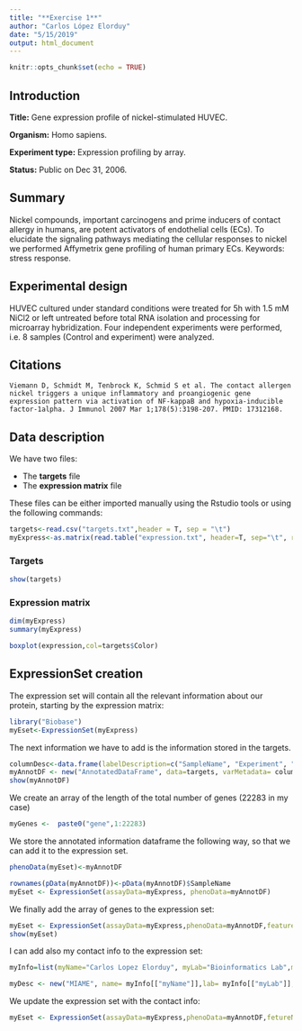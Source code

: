 ```yaml
---
title: "**Exercise 1**"
author: "Carlos López Elorduy"
date: "5/15/2019"
output: html_document
---
```


```r
knitr::opts_chunk$set(echo = TRUE)
```

## Introduction
**Title:** Gene expression profile of nickel-stimulated HUVEC.

**Organism:** Homo sapiens.

**Experiment type:** Expression profiling by array.

**Status:** Public on Dec 31, 2006.

## Summary
Nickel compounds, important carcinogens and prime inducers of contact allergy in humans, are potent activators of endothelial cells (ECs). To elucidate the signaling pathways mediating the cellular responses to nickel we performed Affymetrix gene profiling of human primary ECs.
Keywords: stress response.

## Experimental design
HUVEC cultured under standard conditions were treated for 5h with 1.5 mM NiCl2 or left untreated before total RNA isolation and processing for microarray hybridization. Four independent experiments were performed, i.e. 8 samples (Control and experiment) were analyzed.

## Citations
    Viemann D, Schmidt M, Tenbrock K, Schmid S et al. The contact allergen nickel triggers a unique inflammatory and proangiogenic gene expression pattern via activation of NF-kappaB and hypoxia-inducible factor-1alpha. J Immunol 2007 Mar 1;178(5):3198-207. PMID: 17312168.

## Data description
We have two files:

  - The **targets** file
  - The **expression matrix** file

These files can be either imported manually using the Rstudio tools or using the following commands:
```r
targets<-read.csv("targets.txt",header = T, sep = "\t")
myExpress<-as.matrix(read.table("expression.txt", header=T, sep="\t", row.names=1, as.is=T))
```

### Targets
```r
show(targets)
```

### Expression matrix
```r
dim(myExpress)
summary(myExpress)
```

```r
boxplot(expression,col=targets$Color)
```


## ExpressionSet creation

The expression set will contain all the relevant information about our protein, starting by the expression matrix:
```r
library("Biobase")
myEset<-ExpressionSet(myExpress)
```

The next information we have to add is the information stored in the targets.
```r
columnDesc<-data.frame(labelDescription=c("SampleName", "Experiment", "Replicate", "Color"))
myAnnotDF <- new("AnnotatedDataFrame", data=targets, varMetadata= columnDesc)
show(myAnnotDF)
```
We create an array of the length of the total number of genes (22283 in my case)
```r
myGenes <-  paste0("gene",1:22283)
```

We store the annotated information dataframe the following way, so that we can add it to the expression set.
```r
phenoData(myEset)<-myAnnotDF
```

```r
rownames(pData(myAnnotDF))<-pData(myAnnotDF)$SampleName
myEset <- ExpressionSet(assayData=myExpress, phenoData=myAnnotDF)
```

We finally add the array of genes to the expression set:
```r
myEset <- ExpressionSet(assayData=myExpress,phenoData=myAnnotDF,featureNames =myGenes)
show(myEset)
```

I can add also my contact info to the expression set:
```r
myInfo=list(myName="Carlos Lopez Elorduy", myLab="Bioinformatics Lab",myContact="carlos.lopez@alum.esci.upf.edu", myTitle="Practical Exercise on ExpressionSets")
```

```r
myDesc <- new("MIAME", name= myInfo[["myName"]],lab= myInfo[["myLab"]],contact= myInfo[["myContact"]] ,title=myInfo[["myTitle"]])
```

We update the expression set with the contact info:
```r
myEset <- ExpressionSet(assayData=myExpress,phenoData=myAnnotDF,fetureNames =myGenes,experimentData = myDesc)
```
